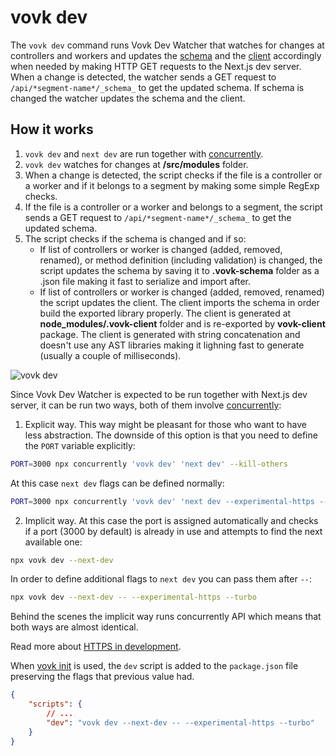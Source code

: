 
# vovk dev

The `vovk dev` command runs Vovk Dev Watcher that watches for changes at controllers and workers and updates the [schema](/schema) and the [client](/client) accordingly when needed by making HTTP GET requests to the Next.js dev server. When a change is detected, the watcher sends a GET request to `/api/*segment-name*/_schema_` to get the updated schema. If schema is changed the watcher updates the schema and the client. 

## How it works

1. `vovk dev` and `next dev` are run together with [concurrently](https://www.npmjs.com/package/concurrently).
2. `vovk dev` watches for changes at **/src/modules** folder.
3. When a change is detected, the script checks if the file is a controller or a worker and if it belongs to a segment by making some simple RegExp checks.
4. If the file is a controller or a worker and belongs to a segment, the script sends a GET request to `/api/*segment-name*/_schema_` to get the updated schema.
5. The script checks if the schema is changed and if so:
    - If list of controllers or worker is changed (added, removed, renamed), or method definition (including validation) is changed, the script updates the schema by saving it to **.vovk-schema** folder as a .json file making it fast to serialize and import after.
    - If list of controllers or worker is changed (added, removed, renamed) the script updates the client. The client imports the schema in order build the exported library properly. The client is generated at **node_modules/.vovk-client** folder and is re-exported by **vovk-client** package. The client is generated with string concatenation and doesn't use any AST libraries making it lighning fast to generate (usually a couple of milliseconds).

<Image src={devSvg} alt="vovk dev" className="dark:invert" />

Since Vovk Dev Watcher is expected to be run together with Next.js dev server, it can be run two ways, both of them involve [concurrently](https://www.npmjs.com/package/concurrently):

1. Explicit way. This way might be pleasant for those who want to have less abstraction. The downside of this option is that you need to define the `PORT` variable explicitly:
```sh
PORT=3000 npx concurrently 'vovk dev' 'next dev' --kill-others
```

At this case `next dev` flags can be defined normally:
```sh
PORT=3000 npx concurrently 'vovk dev' 'next dev --experimental-https --turbo' --kill-others
```

2. Implicit way. At this case the port is assigned automatically and checks if a port (3000 by default) is already in use and attempts to find the next available one:
```sh
npx vovk dev --next-dev
```

In order to define additional flags to `next dev` you can pass them after `--`:
```sh
npx vovk dev --next-dev -- --experimental-https --turbo
```

Behind the scenes the implicit way runs concurrently API which means that both ways are almost identical.

Read more about [HTTPS in development](/dev-https).

When [vovk init](/cli/vovk-init) is used, the `dev` script is added to the `package.json` file preserving the flags that previous value had.

```json
{
    "scripts": {
        // ...
        "dev": "vovk dev --next-dev -- --experimental-https --turbo"
    }
}
```


